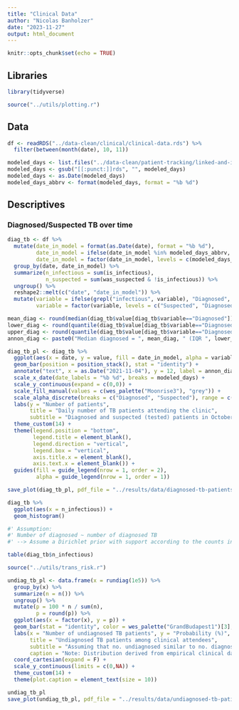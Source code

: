 ```yaml
---
title: "Clinical Data"
author: "Nicolas Banholzer"
date: "2023-11-27"
output: html_document
---
```


```r
knitr::opts_chunk$set(echo = TRUE)
```

## Libraries

```r
library(tidyverse)

source("../utils/plotting.r")
```


## Data

```r
df <- readRDS("../data-clean/clinical/clinical-data.rds") %>%
  filter(between(month(date), 10, 11))

modeled_days <- list.files("../data-clean/patient-tracking/linked-and-imputed")
modeled_days <- gsub("[[:punct:]]rds", "", modeled_days)
modeled_days <- as.Date(modeled_days)
modeled_days_abbrv <- format(modeled_days, format = "%b %d")
```


## Descriptives

### Diagnosed/Suspected TB over time

```r
diag_tb <- df %>%
  mutate(date_in_model = format(as.Date(date), format = "%b %d"),
         date_in_model = ifelse(date_in_model %in% modeled_days_abbrv, date_in_model, "Not modeled"),
         date_in_model = factor(date_in_model, levels = c(modeled_days_abbrv, "Not modeled"))) %>%
  group_by(date, date_in_model) %>%
  summarize(n_infectious = sum(is_infectious),
            n_suspected = sum(was_suspected & !is_infectious)) %>%
  ungroup() %>%
  reshape2::melt(c("date", "date_in_model")) %>%
  mutate(variable = ifelse(grepl("infectious", variable), "Diagnosed", "Suspected"),
         variable = factor(variable, levels = c("Suspected", "Diagnosed")))

mean_diag <- round(median(diag_tb$value[diag_tb$variable=="Diagnosed"]), 2)
lower_diag <- round(quantile(diag_tb$value[diag_tb$variable=="Diagnosed"], .25), 2)
upper_diag <- round(quantile(diag_tb$value[diag_tb$variable=="Diagnosed"], .75), 2)
annon_diag <- paste0("Median diagnosed = ", mean_diag, " (IQR ", lower_diag, " – ", upper_diag, ")")

diag_tb_pl <- diag_tb %>%
  ggplot(aes(x = date, y = value, fill = date_in_model, alpha = variable)) +
  geom_bar(position = position_stack(), stat = "identity") +
  annotate("text", x = as.Date("2021-11-04"), y = 12, label = annon_diag, size = 14/cm(1)) +
  scale_x_date(date_labels = "%b %d", breaks = modeled_days) +
  scale_y_continuous(expand = c(0,0)) +
  scale_fill_manual(values = c(wes_palette("Moonrise3"), "grey")) +
  scale_alpha_discrete(breaks = c("Diagnosed", "Suspected"), range = c(.33, 1)) +
  labs(y = "Number of patients",
       title = "Daily number of TB patients attending the clinic",
       subtitle = "Diagnosed and suspected (tested) patients in October and November") +
  theme_custom(14) +
  theme(legend.position = "bottom",
        legend.title = element_blank(),
        legend.direction = "vertical", 
        legend.box = "vertical",
        axis.title.x = element_blank(),
        axis.text.x = element_blank()) +
  guides(fill = guide_legend(nrow = 1, order = 2),
         alpha = guide_legend(nrow = 1, order = 1))

save_plot(diag_tb_pl, pdf_file = "../results/data/diagnosed-tb-patients.pdf", w = 18, h = 12)
```

```r
diag_tb %>%
  ggplot(aes(x = n_infectious)) +
  geom_histogram()

#' Assumption:
#' Number of diagnosed ~ number of diagnosed TB
#' --> Assume a Dirichlet prior with support according to the counts in the range (1,5).

table(diag_tb$n_infectious)

source("../utils/trans_risk.r")

undiag_tb_pl <- data.frame(x = rundiag(1e5)) %>%
  group_by(x) %>%
  summarize(n = n()) %>%
  ungroup() %>%
  mutate(p = 100 * n / sum(n),
         p = round(p)) %>%
  ggplot(aes(x = factor(x), y = p)) +
  geom_bar(stat = "identity", color = wes_palette("GrandBudapest1")[3], fill = wes_palette("GrandBudapest1")[4], alpha = .5) +
  labs(x = "Number of undiagnosed TB patients", y = "Probability (%)",
       title = "Undiagnosed TB patients among clinical attendees",
       subtitle = "Assuming that no. undiagnosed similar to no. diagnosed",
       caption = "Note: Distribution derived from empirical clinical data") +
  coord_cartesian(expand = F) +
  scale_y_continuous(limits = c(0,NA)) +
  theme_custom(14) +
  theme(plot.caption = element_text(size = 10))

undiag_tb_pl
save_plot(undiag_tb_pl, pdf_file = "../results/data/undiagnosed-tb-patients.pdf", w = 14, h = 12)
```

